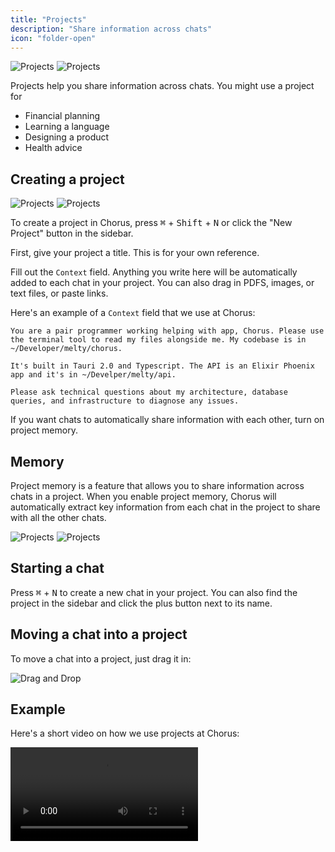 ```yaml
---
title: "Projects"
description: "Share information across chats"
icon: "folder-open"
---
```


<img src="/images/project-home-light.png" alt="Projects" className="dark:hidden" />
<img src="/images/project-home-dark.png" alt="Projects" className="hidden dark:block" />

Projects help you share information across chats. You might use a project for

-   Financial planning
-   Learning a language
-   Designing a product
-   Health advice

## Creating a project

<img src="/images/new-project-light.png" alt="Projects" className="dark:hidden" />
<img src="/images/new-project-dark.png" alt="Projects" className="hidden dark:block" />

To create a project in Chorus, press <kbd>⌘</kbd> + <kbd>Shift</kbd> + <kbd>N</kbd> or click the "New Project" button in the sidebar.

First, give your project a title. This is for your own reference.

Fill out the `Context` field. Anything you write here will be automatically added to each chat in your project. You can also drag in PDFS, images, or text files, or paste links.

Here's an example of a `Context` field that we use at Chorus:

```text Project Context Example
You are a pair programmer working helping with app, Chorus. Please use the terminal tool to read my files alongside me. My codebase is in ~/Developer/melty/chorus. 

It's built in Tauri 2.0 and Typescript. The API is an Elixir Phoenix app and it's in ~/Develper/melty/api.

Please ask technical questions about my architecture, database queries, and infrastructure to diagnose any issues.
```


If you want chats to automatically share information with each other, turn on project memory.

## Memory

Project memory is a feature that allows you to share information across chats in a project. When you enable project memory, Chorus will automatically extract key information from each chat in the project to share with all the other chats.

<img src="/images/memory-light.png" alt="Projects" className="dark:hidden max-w-xs" />
<img src="/images/memory-dark.png" alt="Projects" className="hidden dark:block max-w-xs" />


## Starting a chat

Press <kbd>⌘</kbd> + <kbd>N</kbd> to create a new chat in your project. You can also find the project in the sidebar and click the plus button next to its name.

## Moving a chat into a project

To move a chat into a project, just drag it in:

<img src="/images/drag.gif" alt="Drag and Drop" />

## Example

Here's a short video on how we use projects at Chorus:

<video src="https://meltylabs.fly.storage.tigris.dev/ProjectDemo.mp4" controls />